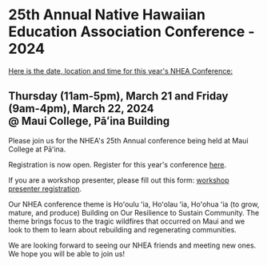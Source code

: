 ---
---

<Layout title="NHEA - home">

<h1 class="text-[olivedrab] font-[400]">25th Annual Native Hawaiian Education Association Conference - 2024</h1>
<u>Here is the date, location and time for this year's NHEA Conference:</u>

<h2>Thursday (11am-5pm), March 21 and Friday (9am-4pm), March 22, 2024<br />@ Maui College, Pāʻina Building</h2>

Please join us for the NHEA's 25th Annual conference being held at Maui College at Pāʻina.

Registration is now open. Register for this year's conference <a href="/register">here</a>.

If you are a workshop presenter, please fill out this form: <a href="#">workshop presenter registration</a>.

Our NHEA conference theme is Hoʻoulu ʻia, Hoʻolau ʻia, Hoʻohua ʻia (to grow, mature, and produce) Building on Our Resilience to Sustain Community. The theme brings focus to the tragic wildfires that occurred on Maui and we look to them to learn about rebuilding and regenerating communities.

We are looking forward to seeing our NHEA friends and meeting new ones. We hope you will be able to join us!

</Layout>
